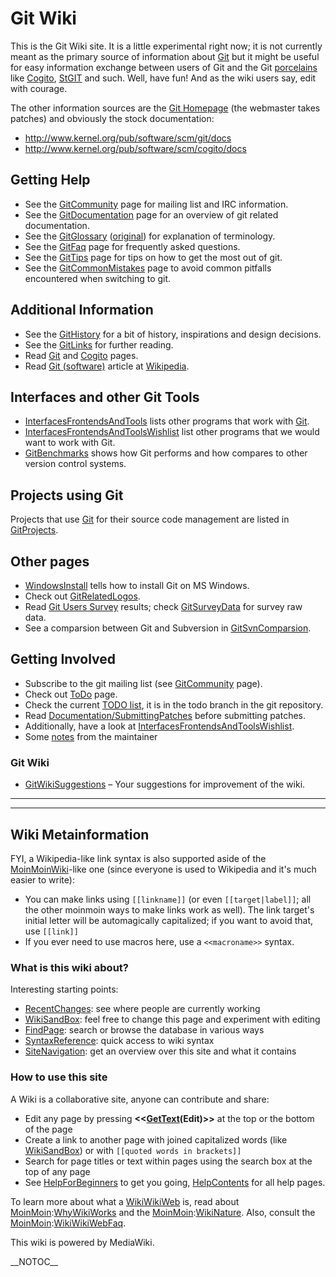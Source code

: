 <!-- ## Please edit system and help pages ONLY in the moinmaster wiki! For more
 -->
<!-- ## information, please see [[MoinMaster]]:[[MoinPagesEditorGroup]].
 -->
<!-- ##master-page:[[FrontPage]]
 -->
<!-- #format wiki
 -->
<!-- #language en
 -->
<!-- #pragma section-numbers off
 -->
= Git Wiki =

This is the Git Wiki site. It is a little experimental right now; it is not
currently meant as the primary source of information about [[Git]] but it might
be useful for easy information exchange between users of Git and the Git
[[Porcelain|porcelains]] like [[Cogito]], [http://wiki.procode.org/cgi-bin/wiki.cgi/StGIT StGIT]
and such.  Well, have fun! And as the wiki users say, edit with courage.

The other information sources are the [http://git.or.cz/ Git Homepage] (the
webmaster takes patches) and obviously the stock documentation:
* http://www.kernel.org/pub/software/scm/git/docs
* http://www.kernel.org/pub/software/scm/cogito/docs

== Getting Help ==
* See the [[GitCommunity]] page for mailing list and IRC information.
* See the [[GitDocumentation]] page for an overview of git related documentation.
* See the [[GitGlossary]] ([http://www.kernel.org/pub/software/scm/git/docs/glossary.html original]) for explanation of terminology.
* See the [[GitFaq]] page for frequently asked questions.
* See the [[GitTips]] page for tips on how to get the most out of git.
* See the [[GitCommonMistakes]] page to avoid common pitfalls encountered when switching to git.

== Additional Information ==
* See the [[GitHistory]] for a bit of history, inspirations and design decisions.
* See the [[GitLinks]] for further reading.
* Read [[Git]] and [[Cogito]] pages.
* Read [[WikiPedia:Git_(software)|Git (software)]] article at [http://en.wikipedia.org Wikipedia].

== Interfaces and other Git Tools ==
* [[InterfacesFrontendsAndTools]] lists other programs that work with [[Git]].
* [[InterfacesFrontendsAndToolsWishlist]] list other programs that we would want to work with Git.
* [[GitBenchmarks]] shows how Git performs and how compares to other version control systems.

== Projects using Git ==
Projects that use [[Git]] for their source code management are listed in [[GitProjects]].

== Other pages ==
* [[WindowsInstall]] tells how to install Git on MS Windows.
* Check out [[GitRelatedLogos]].
* Read [[GitSurvey|Git Users Survey]] results; check [[GitSurveyData]] for survey raw data.
* See a comparsion between Git and Subversion in [[GitSvnComparsion]].

== Getting Involved ==
* Subscribe to the git mailing list (see [[GitCommunity]] page).
* Check out [[ToDo]] page.
* Check the current [http://kernel.org/git/?p=git/git.git;a=blob;hb=todo;f=TODO TODO list], it is in the todo branch in the git repository.
* Read [http://kernel.org/git/?p=git/git.git;a=blob;f=Documentation/SubmittingPatches Documentation/[[SubmittingPatches]]] before submitting patches.
* Additionally, have a look at [[InterfacesFrontendsAndToolsWishlist]].
* Some [[notes]] from the maintainer

=== Git Wiki ===
* [[GitWikiSuggestions]] – Your suggestions for improvement of the wiki.

----
----

== Wiki Metainformation ==

FYI, a Wikipedia-like link syntax is also supported aside of the [[MoinMoinWiki]]-like one
(since everyone is used to Wikipedia and it's much easier to write):

* You can make links using <code><nowiki>[[linkname]]</nowiki></code> (or even <code><nowiki>[[target|label]]</nowiki></code>; all the other moinmoin ways to make links work as well). The link target's initial letter will be automagically capitalized; if you want to avoid that, use <code><nowiki>[[link]]</nowiki></code>
* If you ever need to use macros here, use a <code><nowiki> <<macroname>> </nowiki></code> syntax.

=== What is this wiki about? ===

Interesting starting points:
* [[RecentChanges]]: see where people are currently working
* [[WikiSandBox]]: feel free to change this page and experiment with editing
* [[Special:Search|FindPage]]: search or browse the database in various ways
* [http://meta.wikimedia.org/wiki/Help:Editing SyntaxReference]: quick access to wiki syntax
* [[Special:Specialpages|SiteNavigation]]: get an overview over this site and what it contains

=== How to use this site ===

A Wiki is a collaborative site, anyone can contribute and share:
* Edit any page by pressing <b><<[[GetText]](Edit)>></b> at the top or the bottom of the page
* Create a link to another page with joined capitalized words (like [[WikiSandBox]]) or with <code><nowiki>[[quoted words in brackets]]</nowiki></code>
* Search for page titles or text within pages using the search box at the top of any page
* See [[HelpForBeginners]] to get you going, [[HelpContents]] for all help pages.

To learn more about what a [[WikiWikiWeb]] is, read about [[MoinMoin]]:[[WhyWikiWorks]] and the [[MoinMoin]]:[[WikiNature]]. Also, consult the [[MoinMoin]]:[[WikiWikiWebFaq]].

This wiki is powered by MediaWiki.

__NOTOC__